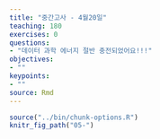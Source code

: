```yaml
---
title: "중간고사 - 4월20일"
teaching: 180
exercises: 0
questions:
- "데이터 과학 에너지 절반 충전되었어요!!!"
objectives:
- ""
keypoints:
- ""
source: Rmd
---
```


```r
source("../bin/chunk-options.R")
knitr_fig_path("05-")
```


